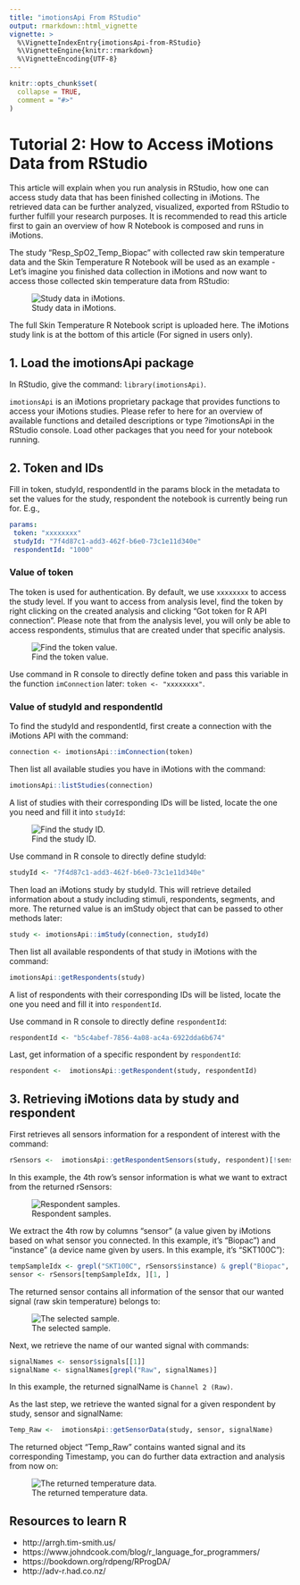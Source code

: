```yaml
---
title: "imotionsApi From RStudio"
output: rmarkdown::html_vignette
vignette: >
  %\VignetteIndexEntry{imotionsApi-from-RStudio}
  %\VignetteEngine{knitr::rmarkdown}
  %\VignetteEncoding{UTF-8}
---
```


```r
knitr::opts_chunk$set(
  collapse = TRUE,
  comment = "#>"
)
```

# Tutorial 2: How to Access iMotions Data from RStudio

This article will explain when you run analysis in RStudio, how one can access study data that has been finished
collecting in iMotions. The retrieved data can be further analyzed, visualized, exported from RStudio to further fulfill 
your research purposes. It is recommended to read this article first to gain an overview of how R Notebook is composed 
and runs in iMotions.

The study “Resp_SpO2_Temp_Biopac” with collected raw skin temperature data and the Skin Temperature R Notebook will be 
used as an example - Let’s imagine you finished data collection in iMotions and now want to access those collected skin 
temperature data from RStudio:

![Study data in iMotions.](tutorial2-1.png)

The full Skin Temperature R Notebook script is uploaded here.
The iMotions study link is at the bottom of  this article (For signed in users only).

## 1. Load the imotionsApi package

In RStudio, give the command: `library(imotionsApi)`.

`imotionsApi` is an iMotions proprietary package that provides functions to access your iMotions studies. Please refer to
here for an overview of available functions and detailed descriptions or type ?imotionsApi in the RStudio console. 
Load other packages that you need for your notebook running.

## 2. Token and IDs

Fill in token, studyId, respondentId in the params block in the metadata to set the values for the study, respondent the notebook is currently being run for. E.g., 

```yaml
params:
 token: "xxxxxxxx"
 studyId: "7f4d87c1-add3-462f-b6e0-73c1e11d340e"
 respondentId: "1000"
```

### Value of token 
The token is used for authentication. By default, we use `xxxxxxxx` to access the study level. If you want to access 
from analysis level, find the token by right clicking on the created analysis and clicking “Got token for R API
connection”. Please note that from the analysis level, you will only be able to access respondents, stimulus that are
created under that specific analysis.

![Find the token value.](tutorial2-2.png)

Use command in R console to directly define token and pass this variable in the function `imConnection` later: 
`token <- "xxxxxxxx"`.

### Value of studyId and respondentId

To find the studyId and respondentId, first create a connection with the iMotions API with the command:

```r
connection <- imotionsApi::imConnection(token)
```

Then list all available studies you have in iMotions with the command:

```r
imotionsApi::listStudies(connection)
```

A list of studies with their corresponding IDs will be listed, locate the one you need and fill it into `studyId`:

![Find the study ID.](tutorial2-3.png)

Use command in R console to directly define studyId:

```r
studyId <- "7f4d87c1-add3-462f-b6e0-73c1e11d340e"
```


Then load an iMotions study by studyId. This will retrieve detailed information about a study including stimuli, 
respondents, segments, and more. The returned value is an imStudy object that can be passed to other methods later:

```r
study <- imotionsApi::imStudy(connection, studyId)
```

Then list all available respondents of that study in iMotions with the command:

```r
imotionsApi::getRespondents(study)
```

A list of respondents with their corresponding IDs will be listed, locate the one you need and fill it into 
`respondentId`.

Use command in R console to directly define `respondentId`:

```r
respondentId <- "b5c4abef-7856-4a08-ac4a-6922dda6b674"
```

Last, get information of a specific respondent by `respondentId`:

```r
respondent <-  imotionsApi::getRespondent(study, respondentId)
```


## 3. Retrieving iMotions data by study and respondent

First retrieves all sensors information for a respondent of interest with the command:


```r
rSensors <-  imotionsApi::getRespondentSensors(study, respondent)[!sensor == "R Analysis" & eventSourceType == "Sensor", ]
```

In this example, the 4th row’s sensor information is what we want to extract from the returned rSensors:

![Respondent samples.](tutorial2-4.png)

We extract the 4th row by columns “sensor” (a value given by iMotions based on what sensor you connected. In this
example, it’s “Biopac”) and “instance” (a device name given by users. In this example, it’s “SKT100C”):

```r
tempSampleIdx <- grepl("SKT100C", rSensors$instance) & grepl("Biopac", rSensors$sensor)
sensor <- rSensors[tempSampleIdx, ][1, ]
```

The returned sensor contains all information of the sensor that our wanted signal (raw skin temperature) belongs to:

![The selected sample.](tutorial2-5.png)

Next, we retrieve the name of our wanted signal with commands:


```r
signalNames <- sensor$signals[[1]]
signalName <- signalNames[grepl("Raw", signalNames)]
```

In this example, the returned signalName is `Channel 2 (Raw)`.

As the last step, we retrieve the wanted signal for a given respondent by study, sensor and signalName:

```r
Temp_Raw <-  imotionsApi::getSensorData(study, sensor, signalName)
```

The returned object “Temp_Raw” contains wanted signal and its corresponding Timestamp, you can do further data extraction and analysis from now on:

![The returned temperature data.](tutorial2-6.png)

## Resources to learn R

- http://arrgh.tim-smith.us/
- https://www.johndcook.com/blog/r_language_for_programmers/
- https://bookdown.org/rdpeng/RProgDA/
- http://adv-r.had.co.nz/

